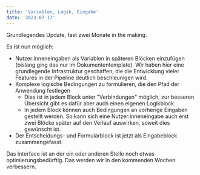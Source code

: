 ```yaml
---
title: 'Variablen, Logik, Eingabe'
date: '2023-07-17'
---
```


Grundlegendes Update, fast zwei Monate in the making.

Es ist nun möglich:

* Nutzer:inneneingaben als Variablen in späteren Blöcken einzufügen (bislang ging das nur im Dokumententemplate). Wir haben hier eine grundlegende Infrastruktur geschaffen, die die Entwicklung vieler Features in der Pipeline deutlich beschleunigen wird.
* Komplexe logische Bedingungen zu formulieren, die den Pfad der Anwendung festlegen
  * Dies ist in jedem Block unter "Verbindungen" möglich, zur besseren Übersicht gibt es dafür aber auch einen eigenen Logikblock
  * In jedem Block können auch Bedingungen an vorherige Eingaben gestellt werden. So kann sich eine Nutzer:inneneingabe auch erst zwei Blöcke später auf den Verlauf auswirken, soweit dies gewünscht ist.
* Der Entscheidungs- und Formularblock ist jetzt als Eingabeblock zusammengefasst. 

Das Interface ist an der ein oder anderen Stelle noch etwas optimierungsbedürftig. Das werden wir in den kommenden Wochen verbessern.
